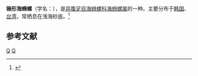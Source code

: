 {{Infraspeciesbox
| genus = Epitonium
| species = pallasii
| subspecies = pallasii
| authority = Kiener, 1838
| synonyms = 
}}
'''锹形海蛳螺'''（学名：''{{lang|la|Epitonium pallasii pallasii}}''），是[[异腹足目|异腹足目]][[海蛳螺科|海蛳螺科]][[海蛳螺属|海蛳螺属]]的一种。主要分布于[[韩国|韩国]]、[[台湾|台湾]]，常栖息在浅海砂底。<ref>{{cite web|url=http://shell.sinica.edu.tw/chinese/shellbase_detail.php?science_no=3191|title=国际贝库：锹形海蛳螺|publisher=台湾贝类资料库|accessdate=2009-08-11|archive-date=2019-07-10|archive-url=https://web.archive.org/web/20190710170347/http://shell.sinica.edu.tw/chinese/shellbase_detail.php?science_no=3191|dead-url=no}}</ref>

== 参考文献 ==
{{reflist}}
{{taxonbar}}
[[Category:_1838年描述的动物|Q]]
[[Category:海蛳螺属|Q]]